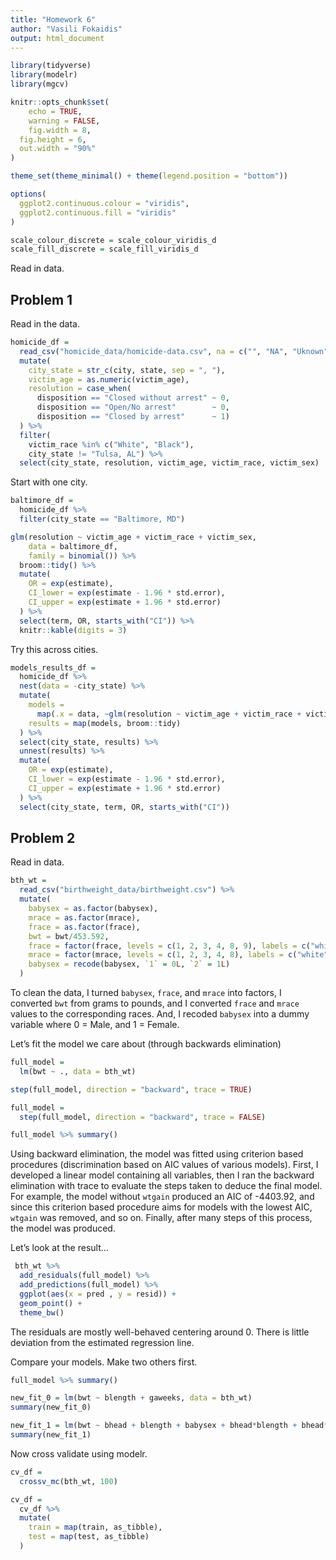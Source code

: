 ```yaml
---
title: "Homework 6"
author: "Vasili Fokaidis"
output: html_document
---
```


```r
library(tidyverse)
library(modelr)
library(mgcv)

knitr::opts_chunk$set(
	echo = TRUE,
	warning = FALSE,
	fig.width = 8, 
  fig.height = 6,
  out.width = "90%"
)

theme_set(theme_minimal() + theme(legend.position = "bottom"))

options(
  ggplot2.continuous.colour = "viridis",
  ggplot2.continuous.fill = "viridis"
)

scale_colour_discrete = scale_colour_viridis_d
scale_fill_discrete = scale_fill_viridis_d
```

Read in data.

## Problem 1

Read in the data.

```r
homicide_df = 
  read_csv("homicide_data/homicide-data.csv", na = c("", "NA", "Uknown")) %>%
  mutate(
    city_state = str_c(city, state, sep = ", "),
    victim_age = as.numeric(victim_age),
    resolution = case_when(
      disposition == "Closed without arrest" ~ 0,
      disposition == "Open/No arrest"        ~ 0,
      disposition == "Closed by arrest"      ~ 1)
  ) %>%
  filter(
    victim_race %in% c("White", "Black"),
    city_state != "Tulsa, AL") %>%
  select(city_state, resolution, victim_age, victim_race, victim_sex)
```

Start with one city.

```r
baltimore_df = 
  homicide_df %>%
  filter(city_state == "Baltimore, MD")

glm(resolution ~ victim_age + victim_race + victim_sex,
    data = baltimore_df,
    family = binomial()) %>%
  broom::tidy() %>%
  mutate(
    OR = exp(estimate),
    CI_lower = exp(estimate - 1.96 * std.error),
    CI_upper = exp(estimate + 1.96 * std.error)
  ) %>%
  select(term, OR, starts_with("CI")) %>%
  knitr::kable(digits = 3)
```


Try this across cities.

```r
models_results_df = 
  homicide_df %>% 
  nest(data = -city_state) %>% 
  mutate(
    models = 
      map(.x = data, ~glm(resolution ~ victim_age + victim_race + victim_sex, data = .x, family = binomial())),
    results = map(models, broom::tidy)
  ) %>% 
  select(city_state, results) %>% 
  unnest(results) %>% 
  mutate(
    OR = exp(estimate),
    CI_lower = exp(estimate - 1.96 * std.error),
    CI_upper = exp(estimate + 1.96 * std.error)
  ) %>% 
  select(city_state, term, OR, starts_with("CI")) 
```


## Problem 2

Read in data.

```r
bth_wt = 
  read_csv("birthweight_data/birthweight.csv") %>%
  mutate(
    babysex = as.factor(babysex),
    mrace = as.factor(mrace),
    frace = as.factor(frace),
    bwt = bwt/453.592,
    frace = factor(frace, levels = c(1, 2, 3, 4, 8, 9), labels = c("white", "black", "asian", "puerto_rican", "other", "unknown")),
    mrace = factor(mrace, levels = c(1, 2, 3, 4, 8), labels = c("white", "black", "asian", "puerto_rican", "other")),
    babysex = recode(babysex, `1` = 0L, `2` = 1L)
  )
```

To clean the data, I turned `babysex`, `frace`, and `mrace` into factors, I converted `bwt` from grams to pounds, and I converted `frace` and `mrace` values to the corresponding races. And, I recoded `babysex` into a dummy variable where 0 = Male, and 1 = Female.


Let's fit the model we care about (through backwards elimination)

```r
full_model = 
  lm(bwt ~ ., data = bth_wt)

step(full_model, direction = "backward", trace = TRUE)

full_model =
  step(full_model, direction = "backward", trace = FALSE)

full_model %>% summary()
```

Using backward elimination, the model was fitted using criterion based procedures (discrimination based on AIC values of various models). First, I developed a linear model containing all variables, then I ran the backward elimination with trace to evaluate the steps taken to deduce the final model. For example, the model without `wtgain` produced an AIC of -4403.92, and since this criterion based procedure aims for models with the lowest AIC, `wtgain` was removed, and so on. Finally, after many steps of this process, the model was produced.

Let's look at the result...

```r
 bth_wt %>%
  add_residuals(full_model) %>%
  add_predictions(full_model) %>%
  ggplot(aes(x = pred , y = resid)) +
  geom_point() +
  theme_bw()
```

The residuals are mostly well-behaved centering around 0. There is little deviation from the estimated regression line.

Compare your models. Make two others first.

```r
full_model %>% summary()

new_fit_0 = lm(bwt ~ blength + gaweeks, data = bth_wt)
summary(new_fit_0)

new_fit_1 = lm(bwt ~ bhead + blength + babysex + bhead*blength + bhead*babysex + blength*babysex + bhead*blength*babysex, data = bth_wt)
summary(new_fit_1)
```

Now cross validate using modelr.

```r
cv_df = 
  crossv_mc(bth_wt, 100)

cv_df = 
  cv_df %>%
  mutate(
    train = map(train, as_tibble),
    test = map(test, as_tibble)
  )

```

